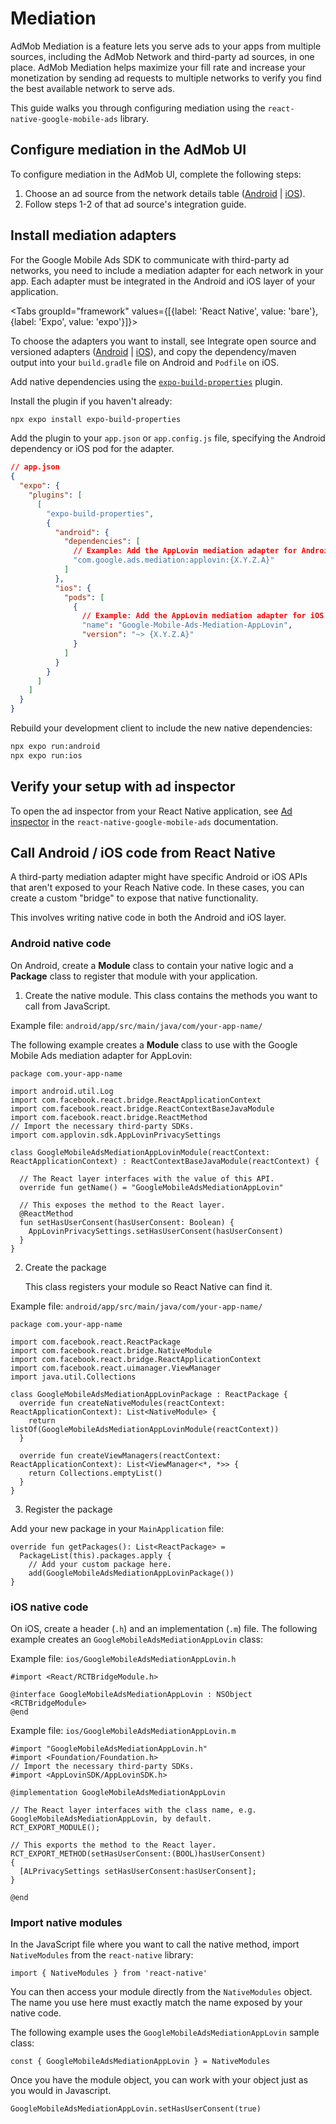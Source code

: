# Mediation

AdMob Mediation is a feature lets you serve ads to your apps from multiple sources, including the AdMob Network and third-party ad sources, in one place. 
AdMob Mediation helps maximize your fill rate and increase your monetization by sending ad requests to multiple networks to verify you find the best 
available network to serve ads.

This guide walks you through configuring mediation using the `react-native-google-mobile-ads` library.

## Configure mediation in the AdMob UI

To configure mediation in the AdMob UI, complete the following steps:

1. Choose an ad source from the network details table ([Android](https://developers.google.com/admob/android/choose-networks#network_details) | [iOS](https://developers.google.com/admob/ios/choose-networks#network_details)).
2. Follow steps 1-2 of that ad source's integration guide.

## Install mediation adapters

For the Google Mobile Ads SDK to communicate with third-party ad networks, you need to include a mediation adapter for each network in your app. Each
adapter must be integrated in the Android and iOS layer of your application. 

<Tabs groupId="framework" values={[{label: 'React Native', value: 'bare'}, {label: 'Expo', value: 'expo'}]}>
<TabItem value="bare">

To choose the adapters you want to install, see Integrate open source and versioned adapters
([Android](https://developers.google.com/admob/android/choose-networks#integrate_open-source_and_versioned_adapters) | [iOS](https://developers.google.com/admob/ios/choose-networks#integrate_open-source_and_versioned_adapters)), 
and copy the dependency/maven output into your `build.gradle` file on Android and `Podfile` on iOS.

</TabItem>
<TabItem value="expo">

Add native dependencies using the [`expo-build-properties`](https://docs.expo.dev/versions/latest/sdk/build-properties) plugin.

Install the plugin if you haven't already:

```bash
npx expo install expo-build-properties
```

Add the plugin to your `app.json` or `app.config.js` file, specifying the Android dependency or iOS pod for the adapter.

```json
// app.json
{
  "expo": {
    "plugins": [
      [
        "expo-build-properties",
        {
          "android": {
            "dependencies": [
              // Example: Add the AppLovin mediation adapter for Android. Replace {X.Y.Z.A} with the specific adapter version you are integrating.
              "com.google.ads.mediation:applovin:{X.Y.Z.A}"
            ]
          },
          "ios": {
            "pods": [
              {
                // Example: Add the AppLovin mediation adapter for iOS. Replace {X.Y.Z.A} with the specific adapter version you are integrating.
                "name": "Google-Mobile-Ads-Mediation-AppLovin",
                "version": "~> {X.Y.Z.A}"
              }
            ]
          }
        }
      ]
    ]
  }
}
```

Rebuild your development client to include the new native dependencies:

```bash
npx expo run:android
npx expo run:ios
```

## Verify your setup with ad inspector

To open the ad inspector from your React Native application, see [Ad inspector](https://docs.page/invertase/react-native-google-mobile-ads/ad-inspector) in the
`react-native-google-mobile-ads` documentation.

## Call Android / iOS code from React Native

A third-party mediation adapter might have specific Android or iOS APIs that aren't exposed to your Reach Native code. In these cases, you can create a custom "bridge" to expose that native functionality.

This involves writing native code in both the Android and iOS layer.

### Android native code

On Android, create a **Module** class to contain your native logic and a **Package** class to register that module with your application.

1. Create the native module. This class contains the methods you want to call from JavaScript.

Example file: `android/app/src/main/java/com/your-app-name/`

The following example creates a **Module** class to use with the Google Mobile Ads mediation adapter for AppLovin:

```
package com.your-app-name

import android.util.Log
import com.facebook.react.bridge.ReactApplicationContext
import com.facebook.react.bridge.ReactContextBaseJavaModule
import com.facebook.react.bridge.ReactMethod
// Import the necessary third-party SDKs.
import com.applovin.sdk.AppLovinPrivacySettings

class GoogleMobileAdsMediationAppLovinModule(reactContext: ReactApplicationContext) : ReactContextBaseJavaModule(reactContext) {

  // The React layer interfaces with the value of this API. 
  override fun getName() = "GoogleMobileAdsMediationAppLovin"

  // This exposes the method to the React layer.
  @ReactMethod
  fun setHasUserConsent(hasUserConsent: Boolean) {
    AppLovinPrivacySettings.setHasUserConsent(hasUserConsent)
  }
}
```

2. Create the package

    This class registers your module so React Native can find it.

Example file: `android/app/src/main/java/com/your-app-name/`

```
package com.your-app-name

import com.facebook.react.ReactPackage
import com.facebook.react.bridge.NativeModule
import com.facebook.react.bridge.ReactApplicationContext
import com.facebook.react.uimanager.ViewManager
import java.util.Collections

class GoogleMobileAdsMediationAppLovinPackage : ReactPackage {
  override fun createNativeModules(reactContext: ReactApplicationContext): List<NativeModule> {
    return listOf(GoogleMobileAdsMediationAppLovinModule(reactContext))
  }

  override fun createViewManagers(reactContext: ReactApplicationContext): List<ViewManager<*, *>> {
    return Collections.emptyList()
  }
}
```

3. Register the package

Add your new package in your `MainApplication` file:

```
override fun getPackages(): List<ReactPackage> =
  PackageList(this).packages.apply {
    // Add your custom package here.
    add(GoogleMobileAdsMediationAppLovinPackage())
}
```

### iOS native code

On iOS, create a header (`.h`) and an implementation (`.m`) file. The following example creates an `GoogleMobileAdsMediationAppLovin` class:

Example file: `ios/GoogleMobileAdsMediationAppLovin.h`

```
#import <React/RCTBridgeModule.h>

@interface GoogleMobileAdsMediationAppLovin : NSObject <RCTBridgeModule>
@end
```

Example file: `ios/GoogleMobileAdsMediationAppLovin.m`

```
#import "GoogleMobileAdsMediationAppLovin.h"
#import <Foundation/Foundation.h>
// Import the necessary third-party SDKs.
#import <AppLovinSDK/AppLovinSDK.h>

@implementation GoogleMobileAdsMediationAppLovin

// The React layer interfaces with the class name, e.g. GoogleMobileAdsMediationAppLovin, by default. 
RCT_EXPORT_MODULE();

// This exports the method to the React layer.
RCT_EXPORT_METHOD(setHasUserConsent:(BOOL)hasUserConsent)
{
  [ALPrivacySettings setHasUserConsent:hasUserConsent];
}

@end
```

### Import native modules

In the JavaScript file where you want to call the native method, import `NativeModules` from the `react-native` library:

```
import { NativeModules } from 'react-native'
```

You can then access your module directly from the `NativeModules` object. The name you use here must exactly match the name
exposed by your native code.

The following example uses the `GoogleMobileAdsMediationAppLovin` sample class:

```
const { GoogleMobileAdsMediationAppLovin } = NativeModules
```

Once you have the module object, you can work with your object just as you would in Javascript.

```
GoogleMobileAdsMediationAppLovin.setHasUserConsent(true)
```

